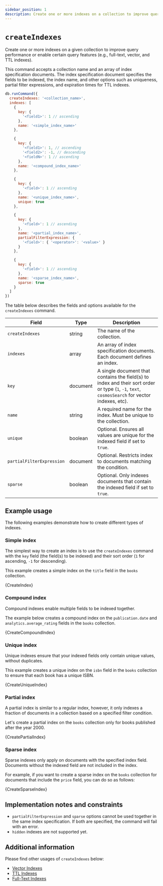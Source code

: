 ```yaml
---
sidebar_position: 1
description: Create one or more indexes on a collection to improve query performance and enable certain query features.
---
```


# `createIndexes`


<!-- Category for Command "Administrative, Diagnostic, and Utility Commands" should be organized per folder as present in the compatibility document -->

<!-- Short description of the command and its usage. -->

Create one or more indexes on a given collection to improve query performance or enable certain query features (e.g., full-text, vector, and TTL indexes).

<!-- Syntax structure of the command here if there are no variations, types, or usage examples to command. Otherwise, use syntax inside subcategories-->

<!-- markdownlint-disable MD033 -->

This command accepts a collection name and an array of index specification documents.
The index specification document specifies the fields to be indexed, the index name, and other options such as uniqueness, partial filter expressions, and expiration times for TTL indexes.

```js
db.runCommand({
  createIndexes: '<collection_name>',
  indexes: [
    {
      key: {
        '<field1>': 1 // ascending
      },
      name: '<simple_index_name>'
    },

    {
      key: {
        '<field1>': 1, // ascending
        '<field2>': -1, // descending
        '<fieldN>': 1 // ascending
      },
      name: '<compound_index_name>'
    },

    {
      key: {
        '<field>': 1 // ascending
      },
      name: '<unique_index_name>',
      unique: true
    },

    {
      key: {
        '<field>': 1 // ascending
      },
      name: '<partial_index_name>',
      partialFilterExpression: {
        '<field>': { '<operator>': '<value>' }
      }
    },

    {
      key: {
        '<field>': 1 // ascending
      },
      name: '<sparse_index_name>',
      sparse: true
    }
  ]
})
```

The table below describes the fields and options available for the `createIndexes` command.

<!-- majorly fields such as arguments, modifiers, stage, operators, parameters, options supported by the command in a table (if necessary or available). Takes in the following parameters: -->

| Field                     | Type     | Description                                                                                                                                     |
| ------------------------- | -------- | ----------------------------------------------------------------------------------------------------------------------------------------------- |
| `createIndexes`           | string   | The name of the collection.                                                                                                                     |
| `indexes`                 | array    | An array of index specification documents. Each document defines an index.                                                                      |
| `key`                     | document | A single document that contains the field(s) to index and their sort order or type (`1`, `-1`, `text`, `cosmosSearch` for vector indexes, etc). |
| `name`                    | string   | A required name for the index. Must be unique to the collection.                                                                                |
| `unique`                  | boolean  | Optional. Ensures all values are unique for the indexed field if set to `true`.                                                                 |
| `partialFilterExpression` | document | Optional. Restricts index to documents matching the condition.                                                                                  |
| `sparse`                  | boolean  | Optional. Only indexes documents that contain the indexed field if set to `true`.                                                               |

## Example usage

The following examples demonstrate how to create different types of indexes.

### Simple index

The simplest way to create an index is to use the `createIndexes` command with the `key` field (the field(s) to be indexed) and their sort order (`1` for ascending, `-1` for descending).

This example creates a simple index on the `title` field in the `books` collection.

<CodeBlock language="js">{CreateIndex}</CodeBlock>

### Compound index

Compound indexes enable multiple fields to be indexed together.

The example below creates a compound index on the `publication.date` and `analytics.average_rating` fields in the `books` collection.

<CodeBlock language="js">{CreateCompoundIndex}</CodeBlock>

### Unique index

Unique indexes ensure that your indexed fields only contain unique values, without duplicates.

This example creates a unique index on the `isbn` field in the `books` collection to ensure that each book has a unique ISBN.

<CodeBlock language="js">{CreateUniqueIndex}</CodeBlock>

### Partial index

A partial index is similar to a regular index, however, it only indexes a fraction of documents in a collection based on a specified filter condition.

Let's create a partial index on the `books` collection only for books published after the year 2000.

<CodeBlock language="js">{CreatePartialIndex}</CodeBlock>

### Sparse index

Sparse indexes only apply on documents with the specified index field. Documents without the indexed field are not included in the index.

For example, if you want to create a sparse index on the `books` collection for documents that include the `price` field, you can do so as follows:

<CodeBlock language="js">{CreateSparseIndex}</CodeBlock>

## Implementation notes and constraints

<!-- If there are any known or unique information about command behavior, limitations, or contraints, list them here -->

- `partialFilterExpression` and `sparse` options cannot be used together in the same index specification. If both are specified, the command will fail with an error.
- `hidden` indexes are not supported yet.

## Additional information

<!-- Include and link to other related materials or information here -->

Please find other usages of `createIndexes` below:

- [Vector Indexes](../../guides/vector-search.mdx)
- [TTL Indexes](../../guides/ttl-indexes.mdx)
- [Full-Text Indexes](../../guides/full-text-search.mdx)

<!-- markdownlint-enable MD033 -->
